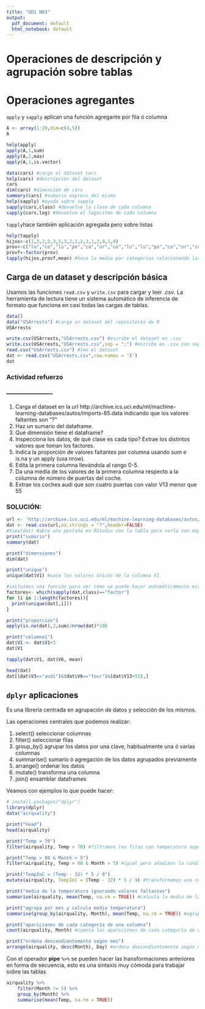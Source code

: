 ```yaml
---
title: "UD1 N03"
output:
  pdf_document: default
  html_notebook: default
---
```


# Operaciones de descripción  y agrupación sobre tablas

# Operaciones agregantes

`apply` y `sapply` aplican una función agregante por fila ó columna

```r
A <- array(1:20,dim=c(4,5))
A

help(apply)
apply(A,1,sum)
apply(A,2,max)
apply(A,1,is.vector)
```


```r
data(cars) #carga el dataset cars
help(cars) #descripción del dataset
cars
dim(cars) #dimensión de cars
summary(cars) #sumario express del mismo
help(sapply) #ayuda sobre sapply
sapply(cars,class) #devuelve la clase de cada columna
sapply(cars,log) #devuelve el logaritmo de cada columna
```

`tapply`hace también aplicación agregada pero sobre listas
```r
help(tapply)
hijos<-c(1,3,2,2,3,5,3,2,1,2,3,1,2,4,1,0)
prov<-c("lu","co","lu","po","co","or","co","lu","lu","po","co","or","co","co","lu","po")
provf<-factor(prov)
tapply(hijos,provf,mean) #hace la media por categorías relacionando las listas hijoas y provf
```

## Carga de un dataset y descripción básica

Usamos las funciones `read.csv`  y `write.csv` para cargar y leer *.csv*. La herramienta de lectura tiene un sistema automático de inferencia de formato que funciona en casi todas las cargas de tablas.

```r
data()
data("USArrests") #carga un dataset del repositorio de R
USArrests

write.csv(USArrests,"USArrests.csv") #escribe el dataset en .csv
write.csv(USArrests,"USArrests.csv",sep = ";") #escribe en .csv con separador ;
read.csv("USArrests.csv") #lee el dataset
dat <- read.csv("USArrests.csv",row.names = 'X')
dat
```

### Actividad refuerzo
### ----------------------
1. Carga el dataset en la url http://archive.ics.uci.edu/ml/machine-learning-databases/autos/imports-85.data
indicando que los valores faltantes son "?"
2. Haz un sumario del dataframe.
3. Qué dimensión tiene el dataframe?
4. Inspecciona los datos, de qué clase es cada tipo? Extrae los distintos valores que toman los factores.
5. Indica la proporción de  valores faltantes por columna usando sum e is.na y un apply (usa nrow).
6. Edita la primera columna llevándola al rango 0-5.
7. Da una media de los valores de la primera columna respecto a la columna de número de puertas del coche.
8. Extrae los coches  audi que son cuatro puertas con valor V13 menor que 55

### SOLUCIÓN:
```r
url <- 'http://archive.ics.uci.edu/ml/machine-learning-databases/autos/imports-85.data'
dat <- read.csv(url,na.strings = "?",header=FALSE)
#View(dat) #abre una pestaña en RStudio con la tabla para verla con mayor precisión
print("sumario")
summary(dat)

print("dimensiones")
dim(dat)

print("unique")
unique(dat$V1) #saca los valores únicos de la columna V1

#incluímos una función para ver cómo se puede hacer automáticamente este apartado. Los bucles los veremos en el siguiente notebook así como las funciones
factores<- which(sapply(dat,class)=="factor")
for (i in 1:length(factores)){
  print(unique(dat[,i]))
}

print("proporcion")
apply(is.na(dat),2,sum)/nrow(dat)*100

print("columna1")
dat$V1 <- dat$V1+3
dat$V1

tapply(dat$V1, dat$V6, mean)

head(dat)
dat[(dat$V3=="audi")&(dat$V6=="four")&(dat$V13<55),]
```

## `dplyr` aplicaciones

Es una librería centrada en agrupación de datos y selección de los mismos.

Las operaciones centrales que podemos realizar:

1. select()	seleccionar columnas
2. filter()	seleccionar filas
3. group_by()	agrupar los datos por una clave, habitualmente una ó varias columnas
4. summarise()	sumario ó agregación de los datos agrupados previamente
5. arrange()	ordenar los datos
6. mutate() transforma una columna
7. join()	ensamblar dataframes

Veamos con ejemplos lo que puede hacer:

```r
# install.packages("dplyr")
library(dplyr)
data("airquality")

print("head")
head(airquality)

print("Temp > 70")
filter(airquality, Temp > 70) #filtramos las filas con temperatura superior a 70

print("Temp > 80 & Month > 5")
filter(airquality, Temp > 80 & Month > 5) #igual pero añadimos la condición mes

print("TempInC = (Temp - 32) * 5 / 9")
mutate(airquality, TempInC = (Temp - 32) * 5 / 9) #transformamos una columna

print("media de la temperatura ignorando valores faltantes")
summarise(airquality, mean(Temp, na.rm = TRUE)) #calcula la media de la temperatura ignorando valores faltantes

print("agrupa por mes y calcula media temperatura")
summarise(group_by(airquality, Month), mean(Temp, na.rm = TRUE)) #agrupa por mes y calcula media temperatura

print("apariciones de cada categoría de una columna")
count(airquality, Month) #cuenta las apariciones de cada categoría de una columna

print("ordena descendientemente según mes")
arrange(airquality, desc(Month), Day) #ordena descendientemente según mes

```
Con el operador **pipe** `%>%` se pueden hacer las transformaciones anteriores en forma de secuencia, esto es una sintaxis muy cómoda para trabajar sobre las tablas

```r
airquality %>% 
    filter(Month != 5) %>% 
    group_by(Month) %>% 
    summarise(mean(Temp, na.rm = TRUE))
```


